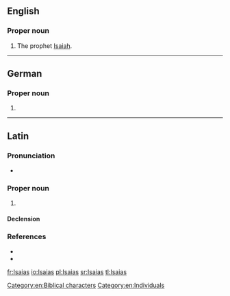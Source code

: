 {{also|Isaías}}
==English==

===Proper noun===
{{en-proper noun}}

# The prophet [[Isaiah]].

[[Category:en:Biblical characters]]
[[Category:en:Individuals]]

----

==German==

===Proper noun===
{{head|de|proper noun}}

# {{alternative form of|Jesaja||the biblical character [[Isaiah]]|lang=de}}

----

==Latin==

===Pronunciation===
* {{la-IPA|Īsāi.ās|eccl=yes}}

===Proper noun===
{{la-proper noun|Īsāiās|Īsāiae|m|first}}

# {{lb|la|Vulgate spelling}} {{alternative spelling of|Ēsāiās|lang=la}}

====Declension====
{{la-decl-1st-Greek-Ma|num=sg|Īsāi|acc_sg=Īsāiān/Īsāiam}}

===References===
* {{R:L&S|Īsaias}}
* {{R:Gaffiot|Isāĭās|p=860/1}}

[[fr:Isaias]]
[[io:Isaias]]
[[pl:Isaias]]
[[sr:Isaias]]
[[tl:Isaias]]